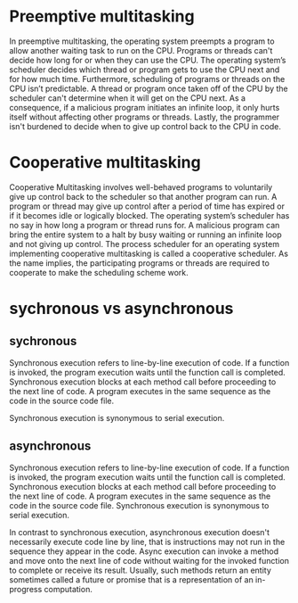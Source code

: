 # Preemptive multitasking
In preemptive multitasking, the operating system preempts a program to allow another waiting task to run on the CPU. Programs or threads can't decide how long for or when they can use the CPU. The operating system’s scheduler decides which thread or program gets to use the CPU next and for how much time. Furthermore, scheduling of programs or threads on the CPU isn’t predictable. A thread or program once taken off of the CPU by the scheduler can't determine when it will get on the CPU next. As a consequence, if a malicious program initiates an infinite loop, it only hurts itself without affecting other programs or threads. Lastly, the programmer isn't burdened to decide when to give up control back to the CPU in code.


# Cooperative multitasking
Cooperative Multitasking involves well-behaved programs to voluntarily give up control back to the scheduler so that another program can run. A program or thread may give up control after a period of time has expired or if it becomes idle or logically blocked. The operating system’s scheduler has no say in how long a program or thread runs for. A malicious program can bring the entire system to a halt by busy waiting or running an infinite loop and not giving up control. The process scheduler for an operating system implementing cooperative multitasking is called a cooperative scheduler. As the name implies, the participating programs or threads are required to cooperate to make the scheduling scheme work.

# sychronous vs asynchronous
## sychronous
Synchronous execution refers to line-by-line execution of code. If a function is invoked, the program execution waits until the function call is completed. Synchronous execution blocks at each method call before proceeding to the next line of code. A program executes in the same sequence as the code in the source code file. 

Synchronous execution is synonymous to serial execution.

## asynchronous

Synchronous execution refers to line-by-line execution of code. If a function is invoked, the program execution waits until the function call is completed. Synchronous execution blocks at each method call before proceeding to the next line of code. A program executes in the same sequence as the code in the source code file. Synchronous execution is synonymous to serial execution.

In contrast to synchronous execution, asynchronous execution doesn't necessarily execute code line by line, that is instructions may not run in the sequence they appear in the code. Async execution can invoke a method and move onto the next line of code without waiting for the invoked function to complete or receive its result. Usually, such methods return an entity sometimes called a future or promise that is a representation of an in-progress computation. 